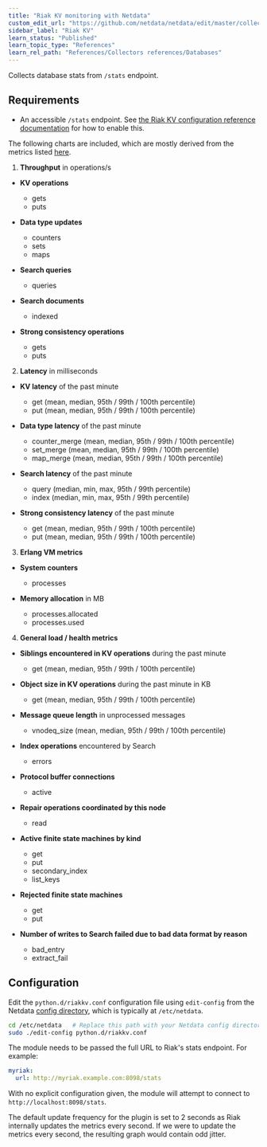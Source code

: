 ```yaml
---
title: "Riak KV monitoring with Netdata"
custom_edit_url: "https://github.com/netdata/netdata/edit/master/collectors/python.d.plugin/riakkv/README.md"
sidebar_label: "Riak KV"
learn_status: "Published"
learn_topic_type: "References"
learn_rel_path: "References/Collectors references/Databases"
---
```



Collects database stats from `/stats` endpoint.

## Requirements

-   An accessible `/stats` endpoint. See [the Riak KV configuration reference documentation](https://docs.riak.com/riak/kv/2.2.3/configuring/reference/#client-interfaces)
    for how to enable this.

The following charts are included, which are mostly derived from the metrics
listed
[here](https://docs.riak.com/riak/kv/latest/using/reference/statistics-monitoring/index.html#riak-metrics-to-graph).

1.  **Throughput** in operations/s

-   **KV operations**
    -   gets
    -   puts

-   **Data type updates**
    -   counters
    -   sets
    -   maps

-   **Search queries**
    -   queries

-   **Search documents**
    -   indexed

-   **Strong consistency operations**
    -   gets
    -   puts

2.  **Latency** in milliseconds

-   **KV latency** of the past minute
    -   get (mean, median, 95th / 99th / 100th percentile)
    -   put (mean, median, 95th / 99th / 100th percentile)

-   **Data type latency** of the past minute
    -   counter_merge (mean, median, 95th / 99th / 100th percentile)
    -   set_merge (mean, median, 95th / 99th / 100th percentile)
    -   map_merge (mean, median, 95th / 99th / 100th percentile)

-   **Search latency** of the past minute
    -   query (median, min, max, 95th / 99th percentile)
    -   index (median, min, max, 95th / 99th percentile)

-   **Strong consistency latency** of the past minute
    -   get (mean, median, 95th / 99th / 100th percentile)
    -   put (mean, median, 95th / 99th / 100th percentile)

3.  **Erlang VM metrics**

-   **System counters**
    -   processes

-   **Memory allocation** in MB
    -   processes.allocated
    -   processes.used

4.  **General load / health metrics**

-   **Siblings encountered in KV operations** during the past minute
    -   get (mean, median, 95th / 99th / 100th percentile)

-   **Object size in KV operations** during the past minute in KB
    -   get (mean, median, 95th / 99th / 100th percentile)

-   **Message queue length** in unprocessed messages
    -   vnodeq_size (mean, median, 95th / 99th / 100th percentile)

-   **Index operations** encountered by Search
    -   errors

-   **Protocol buffer connections**
    -   active

-   **Repair operations coordinated by this node**
    -   read

-   **Active finite state machines by kind**
    -   get
    -   put
    -   secondary_index
    -   list_keys

-   **Rejected finite state machines**
    -   get
    -   put

-   **Number of writes to Search failed due to bad data format by reason**
    -   bad_entry
    -   extract_fail

## Configuration

Edit the `python.d/riakkv.conf` configuration file using `edit-config` from the Netdata [config
directory](https://github.com/netdata/netdata/blob/master/docs/configure/nodes.md), which is typically at `/etc/netdata`.

```bash
cd /etc/netdata   # Replace this path with your Netdata config directory, if different
sudo ./edit-config python.d/riakkv.conf
```

The module needs to be passed the full URL to Riak's stats endpoint.
For example:

```yaml
myriak:
  url: http://myriak.example.com:8098/stats
```

With no explicit configuration given, the module will attempt to connect to
`http://localhost:8098/stats`.

The default update frequency for the plugin is set to 2 seconds as Riak
internally updates the metrics every second. If we were to update the metrics
every second, the resulting graph would contain odd jitter.
